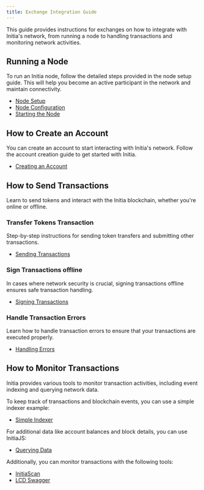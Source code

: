```yaml
---
title: Exchange Integration Guide
---
```


This guide provides instructions for exchanges on how to integrate with Initia's network, from running a node to handling transactions and monitoring network activities.

## Running a Node

To run an Initia node, follow the detailed steps provided in the node setup guide. This will help you become an active participant in the network and maintain connectivity.

- [Node Setup](/developers/running-a-node/manual-setup/node-setup)
- [Node Configuration](/developers/running-a-node/manual-setup/node-configuration)
- [Starting the Node](/developers/running-a-node/manual-setup/starting-the-node)

## How to Create an Account

You can create an account to start interacting with Initia's network. Follow the account creation guide to get started with Initia.

- [Creating an Account](/developers/developer-guides/tools/sdks/initia-js/accounts)

## How to Send Transactions

Learn to send tokens and interact with the Initia blockchain, whether you're online or offline.

### Transfer Tokens Transaction

Step-by-step instructions for sending token transfers and submitting other transactions.

- [Sending Transactions](/developers/developer-guides/tools/sdks/initia-js/transactions/sending-transactions)

### Sign Transactions offline

In cases where network security is crucial, signing transactions offline ensures safe transaction handling.

- [Signing Transactions](/developers/developer-guides/tools/sdks/initia-js/transactions/signing-transactions)

### Handle Transaction Errors

Learn how to handle transaction errors to ensure that your transactions are executed properly.

- [Handling Errors](/developers/developer-guides/tools/sdks/initia-js/transactions/handling-errors)

## How to Monitor Transactions

Initia provides various tools to monitor transaction activities, including event indexing and querying network data.

To keep track of transactions and blockchain events, you can use a simple indexer example:

- [Simple Indexer](https://github.com/initia-labs/simple-indexer)

For additional data like account balances and block details, you can use InitiaJS:

- [Querying Data](/developers/developer-guides/tools/sdks/initia-js/querying-data)

Additionally, you can monitor transactions with the following tools:

- [InitiaScan](https://scan.testnet.initia.xyz/initiation-2)
- [LCD Swagger](https://lcd.initiation-2.initia.xyz/swagger/#/Service/GetTx)